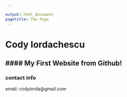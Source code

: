 ```yaml
---

output: html_document
pagetitle: The Page
---
```


# Cody Iordachescu
#### My First Website from Github!
---
### contact info
email: codyiorda@gmail.com